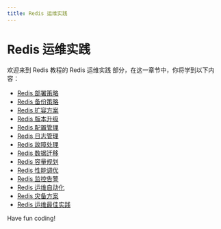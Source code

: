 ```yaml
---
title: Redis 运维实践
---
```


# Redis 运维实践

欢迎来到 Redis 教程的 Redis 运维实践 部分，在这一章节中，你将学到以下内容：

- [Redis 部署策略](./0-redis-deployment-strategy.mdx)
- [Redis 备份策略](./1-redis-backup-strategy.mdx)
- [Redis 扩容方案](./2-redis-expansion-plan.mdx)
- [Redis 版本升级](./3-redis-version-upgrade.mdx)
- [Redis 配置管理](./4-redis-configuration-management.mdx)
- [Redis 日志管理](./5-redis-log-management.mdx)
- [Redis 故障处理](./6-redis-troubleshooting.mdx)
- [Redis 数据迁移](./7-redis-data-migration.mdx)
- [Redis 容量规划](./8-redis-capacity-planning.mdx)
- [Redis 性能调优](./9-redis-performance-tuning.mdx)
- [Redis 监控告警](./10-redis-monitoring-alarm.mdx)
- [Redis 运维自动化](./11-redis-om-automation.mdx)
- [Redis 灾备方案](./12-redis-disaster-preparedness-plan.mdx)
- [Redis 运维最佳实践](./13-redis-om-best-practices.mdx)

Have fun coding!
